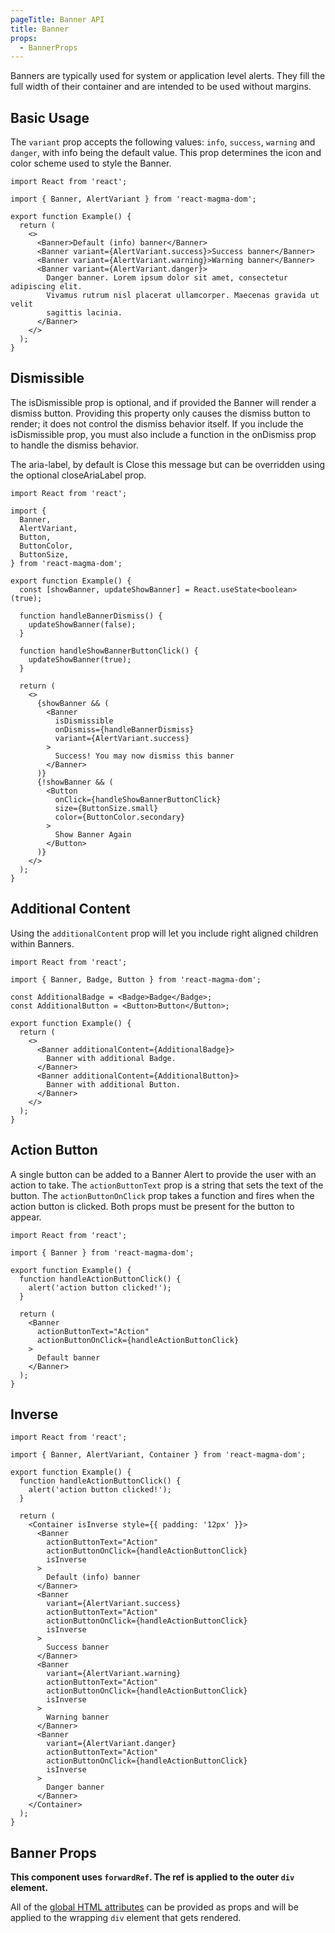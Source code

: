 ```yaml
---
pageTitle: Banner API
title: Banner
props:
  - BannerProps
---
```


<PageContent componentName="banner" type="api">

<LeadParagraph>
  Banners are typically used for system or application level alerts. They fill
  the full width of their container and are intended to be used without margins.
</LeadParagraph>

## Basic Usage

The `variant` prop accepts the following values: `info`, `success`, `warning` and `danger`, with info being the default value.
This prop determines the icon and color scheme used to style the Banner.

```tsx
import React from 'react';

import { Banner, AlertVariant } from 'react-magma-dom';

export function Example() {
  return (
    <>
      <Banner>Default (info) banner</Banner>
      <Banner variant={AlertVariant.success}>Success banner</Banner>
      <Banner variant={AlertVariant.warning}>Warning banner</Banner>
      <Banner variant={AlertVariant.danger}>
        Danger banner. Lorem ipsum dolor sit amet, consectetur adipiscing elit.
        Vivamus rutrum nisl placerat ullamcorper. Maecenas gravida ut velit
        sagittis lacinia.
      </Banner>
    </>
  );
}
```

## Dismissible

The isDismissible prop is optional, and if provided the Banner will render a dismiss button. Providing this property only causes the dismiss button to render; it does not control the dismiss behavior itself. If you include the isDismissible prop, you must also include a function in the onDismiss prop to handle the dismiss behavior.

The aria-label, by default is Close this message but can be overridden using the optional closeAriaLabel prop.

```tsx
import React from 'react';

import {
  Banner,
  AlertVariant,
  Button,
  ButtonColor,
  ButtonSize,
} from 'react-magma-dom';

export function Example() {
  const [showBanner, updateShowBanner] = React.useState<boolean>(true);

  function handleBannerDismiss() {
    updateShowBanner(false);
  }

  function handleShowBannerButtonClick() {
    updateShowBanner(true);
  }

  return (
    <>
      {showBanner && (
        <Banner
          isDismissible
          onDismiss={handleBannerDismiss}
          variant={AlertVariant.success}
        >
          Success! You may now dismiss this banner
        </Banner>
      )}
      {!showBanner && (
        <Button
          onClick={handleShowBannerButtonClick}
          size={ButtonSize.small}
          color={ButtonColor.secondary}
        >
          Show Banner Again
        </Button>
      )}
    </>
  );
}
```

## Additional Content

Using the `additionalContent` prop will let you include right aligned children within Banners.

```tsx
import React from 'react';

import { Banner, Badge, Button } from 'react-magma-dom';

const AdditionalBadge = <Badge>Badge</Badge>;
const AdditionalButton = <Button>Button</Button>;

export function Example() {
  return (
    <>
      <Banner additionalContent={AdditionalBadge}>
        Banner with additional Badge.
      </Banner>
      <Banner additionalContent={AdditionalButton}>
        Banner with additional Button.
      </Banner>
    </>
  );
}
```

## Action Button

A single button can be added to a Banner Alert to provide the user with an action to take. The `actionButtonText` prop is a string that sets the text of the button.
The `actionButtonOnClick` prop takes a function and fires when the action button is clicked. Both props must be present for the button to appear.

```tsx
import React from 'react';

import { Banner } from 'react-magma-dom';

export function Example() {
  function handleActionButtonClick() {
    alert('action button clicked!');
  }

  return (
    <Banner
      actionButtonText="Action"
      actionButtonOnClick={handleActionButtonClick}
    >
      Default banner
    </Banner>
  );
}
```

## Inverse

```tsx
import React from 'react';

import { Banner, AlertVariant, Container } from 'react-magma-dom';

export function Example() {
  function handleActionButtonClick() {
    alert('action button clicked!');
  }

  return (
    <Container isInverse style={{ padding: '12px' }}>
      <Banner
        actionButtonText="Action"
        actionButtonOnClick={handleActionButtonClick}
        isInverse
      >
        Default (info) banner
      </Banner>
      <Banner
        variant={AlertVariant.success}
        actionButtonText="Action"
        actionButtonOnClick={handleActionButtonClick}
        isInverse
      >
        Success banner
      </Banner>
      <Banner
        variant={AlertVariant.warning}
        actionButtonText="Action"
        actionButtonOnClick={handleActionButtonClick}
        isInverse
      >
        Warning banner
      </Banner>
      <Banner
        variant={AlertVariant.danger}
        actionButtonText="Action"
        actionButtonOnClick={handleActionButtonClick}
        isInverse
      >
        Danger banner
      </Banner>
    </Container>
  );
}
```

## Banner Props

**This component uses `forwardRef`. The ref is applied to the outer `div` element.**

All of the [global HTML attributes](https://developer.mozilla.org/en-US/docs/Web/HTML/Global_attributes) can be provided as props and will be applied to the wrapping `div` element that gets rendered.

<BannerProps />

</PageContent>
